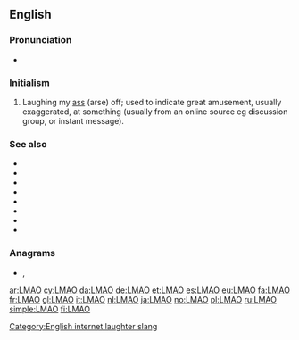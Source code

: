==English==

===Pronunciation===
* {{IPA|/ɛlˌɛmˌeɪˈoʊ/|/ləˈmaʊ/|lang=en}}

===Initialism===
{{rfc-header|Initialism}}
{{head|en|initialism}}

# {{label|en|Internet slang}} Laughing my [[ass]] (arse) off; used to indicate great amusement, usually exaggerated, at something (usually from an online source eg discussion group, or instant message).

===See also===
* {{l|en|LOL}}
* {{l|en|LMFAO}}
* {{l|en|LMDO}}
* {{l|en|LMVO}}
* {{l|en|LMNO}}
* {{l|en|ROFL}}
* {{l|en|ROFLMAO}}
* {{l|en|roflcopter}}

===Anagrams===
* {{l|en|loam}}, {{l|en|mola}}

[[Category:English internet laughter slang]]

[[ar:LMAO]]
[[cy:LMAO]]
[[da:LMAO]]
[[de:LMAO]]
[[et:LMAO]]
[[es:LMAO]]
[[eu:LMAO]]
[[fa:LMAO]]
[[fr:LMAO]]
[[gl:LMAO]]
[[it:LMAO]]
[[nl:LMAO]]
[[ja:LMAO]]
[[no:LMAO]]
[[pl:LMAO]]
[[ru:LMAO]]
[[simple:LMAO]]
[[fi:LMAO]]